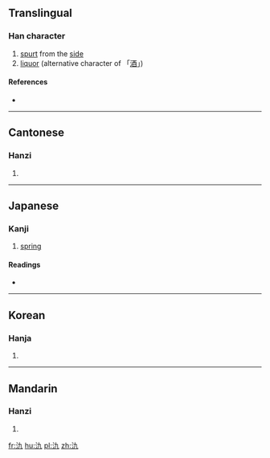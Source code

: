 ==Translingual==

===Han character===
{{Han char|rn=85|rad=水|as=02|sn=5|four=3411<sub>7</sub>|canj=水大弓 (EKN), X水大弓 (XEKN)|ids=⿰[[氵]][[九]]}}

# [[spurt]] from the [[side]]
# [[liquor]] (alternative character of 「[[酒]]」)

====References====
* {{Han ref|kx=0604.010|dkj=17102|dj=0997.100|hdz=31549.030|uh=6C3F|ud=27711|bh=C9A3|bd=51619}}

----

==Cantonese==

===Hanzi===
{{yue-hanzi|jyut=gwai1|y=gwai1}}

# {{defn|lang=yue|sort=水02}}

----

==Japanese==

===Kanji===
{{ja-kanji|grade=|rs=水02}}

# [[spring]]

====Readings====
* {{ja-readings|on=[[き]] (ki), [[きゅう]] (kyū), [[ぐ]] (gu)|kun=[[おずみ]] (ozumi), [[わきみず]] (wakimizu)}}

----

==Korean==

===Hanja===
{{ko-hanja|hangeul=궤|eumhun=|rv=gwe|mr=kwe|y=kwey}}

# {{defn|lang=ko|sort=水02}}

----

==Mandarin==

===Hanzi===
{{cmn-hanzi|pin=[[dìng]] ([[ding4]]), [[guǐ]] ([[gui3]]), [[tìng]] ([[ting4]])|wg=ting<sup>4</sup>, kuei<sup>3</sup>, t'ing<sup>4</sup>}}

# {{defn|lang=cmn|sort=水02}}

[[fr:氿]]
[[hu:氿]]
[[pl:氿]]
[[zh:氿]]